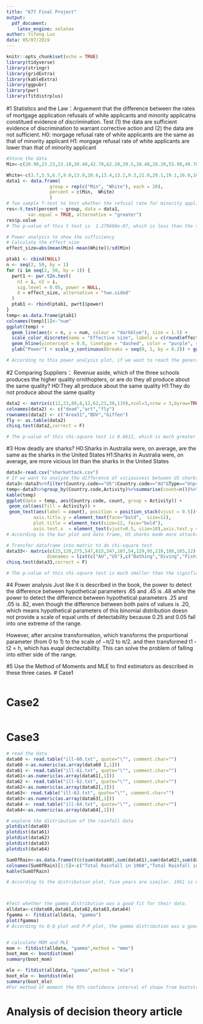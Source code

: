 ```yaml
---
title: "677 Final Project"
output: 
  pdf_document: 
    latex_engine: xelatex
author: Yifeng Luo
data: 05/07/2019
---
```


```r
knitr::opts_chunk$set(echo = TRUE)
library(tidyverse)
library(stringr)
library(gridExtra)
library(kableExtra)
library(ggpubr)
library(pwr)
library(fitdistrplus)
```

#1 Statistics and the Law：Arguement that the difference between the rates of mortgage application refusals of white applicants and minority applicatns constitued evidence of discrimination. Test (1) the data are sufficient evidence of discrimination to warrant corrective action and (2) the data are not sufficient.
H0: morgage refusal rate of white applicants are the same as that of minority applicant
H1: morgage refusal rate of white applicants are lower than that of minority applicant 
```r
#Store the data
Min<-c(20.90,23.23,23.10,30.40,42.70,62.20,39.5,38.40,26.20,55.90,49.70,44.60,36.40,32.00,10.60,34.30,42.30,26.50,51.50,47.20)#refusal rate for minority applicants

White<-c(3.7,5.5,6.7,9.0,13.9,20.6,13.4,13.2,9.3,21.0,20.1,19.1,16.0,16.0,5.6,18.4,23.3,15.6,32.4,29.7)#refusal rate for white applicants
data1 <- data.frame( 
                group = rep(c("Min", "White"), each = 20),
                percent = c(Min,  White)
                )
# Two sample T-test to test whether the refusal rate for minority applicants is greater than the refusal rate for white applicants
res<-t.test(percent ~ group, data = data1,
        var.equal = TRUE, alternative = "greater")
res$p.value
# The p-value of this t test is  1.279668e-07, which is less than the significant level alpha = 0.05. We can conclude that refusal rate for minority applicants is significantly different from refusal rate for white applicants with a p-value =  1.279668e-07. 

# Power analysis to show the sufficiency
# Calculate the effect size
effect_size=abs(mean(Min)-mean(White))/sd(Min)

ptab1 <- cbind(NULL)
n <- seq(2, 50, by = 1)
for (i in seq(2, 50, by = 1)) {
  pwrt1 <- pwr.t2n.test(
    n1 = i, n2 = i,
    sig.level = 0.05, power = NULL,
    d = effect_size, alternative = "two.sided"
  )
  ptab1 <- rbind(ptab1, pwrt1$power)
}
temp<-as.data.frame(ptab1)
colnames(temp)[1]<-"num"
ggplot(temp) +
  geom_line(aes(x = n, y = num, colour = "darkblue"), size = 1.5) +
  scale_color_discrete(name = "Effective size", labels = c(round(effect_size,2))) +
  geom_hline(yintercept = 0.8, linetype = "dashed", color = "purple", size = 1.5) +
  ylab("Power") + scale_y_continuous(breaks = seq(0, 1, by = 0.2)) + ggtitle("Two sample T test with effect size 1.63") + xlab("Group size")

# According to this power analysis plot, if we want to reach the general acceptable power 0.8, we need to have more than 7 data samples in each group under the effect size 1.63. And in our acorn data, we have 20 data samples in each group. Therefore,the data has sufficient evidence to show the discrimination to warrant corrective action.
```

#2 Comparing Suppliers： Revenue aside, which of the three schools produces the higher quality ornithopters, or are do they all produce about the same quality?
H0:They all produce about the same quality
H1:They do not produce about the same quality
```r
data2 <- matrix(c(12,23,89,8,12,62,21,30,119),ncol=3,nrow = 3,byrow=TRUE)
colnames(data2) <- c("dead","art","fly")
rownames(data2) <- c("Area51","BDV","Giffen")
fly <- as.table(data2)
chisq.test(data2,correct = F)

# The p-value of this chi-square test is 0.8613, which is much greater than the significant level alpha=0.05. Therefore, we fail to reject the null hypothesis. The data are sufficient to show that three schools produce the same quality.

```

#3 How deadly are sharks?
H0:Sharks in Australia were, on average, are the same as the sharks in the United States
H1:Sharks in Australia were, on average, are more vicious lot than the sharks in the United States
```r
data3<-read.csv("sharkattack.csv")
# If we want to analyze the difference of viciousness between US sharks and AU sharks, we only care about the attacks in AU and US and the sharks are not be provoked first.
data3<-data3%>%filter(Country.code=="US"|Country.code=="AU"&Type=="Unprovoked")
temp<-data3%>%group_by(Country.code,Activity)%>%summarise(count=n())%>% ungroup()%>%group_by(Country.code)%>%mutate(percent=count/sum(count))
kable(temp)
ggplot(data = temp, aes(Country.code, count, group = Activity)) +
 geom_col(aes(fill = Activity)) +
 geom_text(aes(label = count), position = position_stack(vjust = 0.5))+theme(axis.title.x = element_text(face="bold",  size=12), 
          axis.title.y = element_text(face="bold",  size=12),
          plot.title = element_text(size=12, face="bold"),  
          axis.text.x  = element_text(vjust=0.5, size=10),axis.text.y = element_text(vjust=0.5, size=10)) + theme(plot.title = element_text(hjust = 0.5))+ggtitle("")
# According to the bar plot and data frame, US sharks made more attacks in total and attacks in surfing had higher percentage than AU sharks.

# Transfer dataframe into matric to do chi-square test
data33<- matrix(c(23,120,275,547,615,347,107,54,129,95,210,186,165,12), nrow=2,
               dimnames = list(c("AU","US"),c("Bathing","Diving","Fishing","Other","Surfing","Swimming","Wading")))
chisq.test(data33,correct = F)

# The p-value of this chi-square test is much smaller than the significant level alpha=0.05. Therefore, we reject the null hypothesis. Sharks in Australia were, on average, are more vicious than the sharks in the United States.With sample size equal to 2109, the statistical power of the test chi-square test is 1.
```

#4 Power analysis
Just like it is described in the book, the power to detect the difference between hypothetical parameters .65 and .45 is .48 while the power to detect the difference between hypothetical parameters .25 and .05 is .82, even though the difference between both pairs of values is .20, which means hypothetical parameters of this binomial distribution doesn not provide a scale of equal units of detectability because 0.25 and 0.05 fall into one extreme of the range.

However, after arcsine transformation, which transforms the proportional parameter (from 0 to 1) to the scale of −π/2 to π/2. and then transformed
t1 -t2 = h, which has euqal dectectability. This can solve the problem 
of falling into either side of the range. 

#5 Use the Method of Moments and MLE to find estimators as described in these three cases.
# Case1 
```r



```
# Case2
```r




```
# Case3
```r
# read the data
data60 <- read.table("ill-60.txt", quote="\"", comment.char="")
data60 <-as.numeric(as.array(data60 [,1]))
data61 <- read.table("ill-61.txt", quote="\"", comment.char="")
data61<-as.numeric(as.array(data61[,1]))
data62 <- read.table("ill-62.txt", quote="\"", comment.char="")
data62<-as.numeric(as.array(data62[,1]))
data63<- read.table("ill-63.txt", quote="\"", comment.char="")
data63<-as.numeric(as.array(data63[,1]))
data64 <- read.table("ill-64.txt", quote="\"", comment.char="")
data64<-as.numeric(as.array(data64[,1]))

# explore the distribution of the rainfall data
plotdist(data60)
plotdist(data61)
plotdist(data62)
plotdist(data63)
plotdist(data64)

SumOfRain<-as.data.frame(t(c(sum(data60),sum(data61),sum(data62),sum(data63),sum(data64))))
colnames(SumOfRain)[1:5]<-c("Total Rainfall in 1960","Total Rainfall in 1961","Total Rainfall in 1962","Total Rainfall in 1963","Total Rainfall in 1964")
kable(SumOfRain)

# According to the distribution plot, five years are similar. 1961 is more wetter than others since it has the highest total rainfall. 



#Test whether the gamma distribution was a good fit for their data.
alldata<-c(data60,data61,data62,data63,data64)
fgamma <- fitdist(alldata, "gamma")
plot(fgamma)
# According to Q-Q plot and P-P plot, the gamma distribution was a good fit for their data. I totally agree with Changnon and Hu 


# calculate MOM and MLE
mom <- fitdist(alldata, "gamma",method = "mme")
boot_mom <- bootdist(mom)
summary(boot_mom)

mle <- fitdist(alldata, "gamma",method = "mle")
boot_mle <- bootdist(mle)
summary(boot_mle)
#For method of moment the 95% confidence interval of shape from bootstrap sample is (0.27,0.53), the rate is (1.17,2.58). For MLE, the 95% confidence interval of shape from bootstrap sample is (0.38,0.51),the rate is (1.56,2.56). Apparently, the MLE estimates have narraow CI and thus lower variances.I would choose to present MLE as the estimator because it has lower variance.
```

# Analysis of decision theory article
```r



```